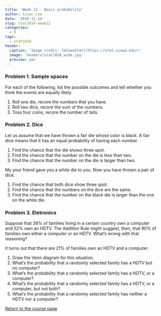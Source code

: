 ```yaml
---
title: 'Week 12 - Basic probability'
author: Issac Lee
date: '2019-11-14'
slug: stat1010-week12
categories:
  - R
tags:
  - stat1010
header:
  caption: 'Image credit: [UIowaStat](https://stat.uiowa.edu/)'
  image: 'headers/stat1010_wide.jpg'
  preview: yes
---
```


### Problem 1. Sample spaces

For each of the following, list the possible outcomes and tell whether you think the events are equally likely

1. Roll one die, recore the numbers that you have.
1. Roll two dice, recore the sum of the numbers.
1. Toss four coins, recore the number of tails.


### Problem 2. Dice

Let us assume that we have thrown a fair die whose color is black. A fair dice means that it has an equal probability of having each number.

1. Find the chance that the die shows three spot.
1. Find the chance that the number on the die is less than two.
1. Find the chance that the number on the die is larger than two.
    
My your friend gave you a white die to you. Now you have thrown a pair of dice.

1. Find the chance that both dice show three spot.
1. Find the chance that the numbers on the dice are the same.
1. Find the chance that the number on the black die is larger than the one on the white die.
    

### Problem 3. Eletronics

Suppose that 38% of families living in a certain country own a computer and 52% own an HDTV. The Addition Rule might suggest, then, that 90% of families own either a computer or an HDTV. What's wrong with that reasoning? 

It turns out that there are 21% of families own an HDTV and a computer.

1. Draw the Venn diagram for this situation.
1. What's the probability that a randomly selected family has a HDTV but no computer?
1. What's the probability that a randomly selected family has a HDTV, or a computer?
1. What's the probability that a randomly selected family has a HDTV, or a computer, but not both?
1. What's the probability that a randomly selected family has neither a HDTV nor a computer?


<a href="https://theissaclee.com/post/stat1010/" target="_self">Return to the course page</a>


